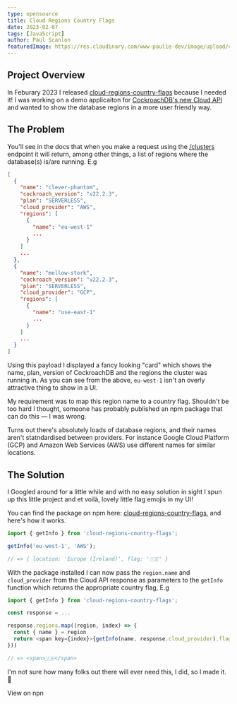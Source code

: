 ```yaml
---
type: opensource
title: Cloud Regions Country Flags
date: 2023-02-07
tags: [JavaScript]
author: Paul Scanlon
featuredImage: https://res.cloudinary.com/www-paulie-dev/image/upload/v1675801642/paulie.dev/2023/02/cloud-regions-country-flags_krxqsh.jpg
---
```


## Project Overview

In Feburary 2023 I released [cloud-regions-country-flags](https://www.npmjs.com/package/cloud-regions-country-flags)
because I needed it! I was working on a demo applicaiton for
[CockroachDB's new Cloud API](https://www.cockroachlabs.com/docs/api/cloud/v1#overview) and wanted to show the database
regions in a more user friendly way.

## The Problem

You'll see in the docs that when you make a request using the
[/clusters](https://www.cockroachlabs.com/docs/api/cloud/v1#get-/api/v1/clusters) endpoint it will return, among other
things, a list of regions where the database(s) is/are running. E.g

```json
[
  {
    "name": "clever-phantom",
    "cockroach_version": "v22.2.3",
    "plan": "SERVERLESS",
    "cloud_provider": "AWS",
    "regions": [
      {
        "name": "eu-west-1"
        ...
      }
    ]
    ...
  },
  {
    "name": "mellow-stork",
    "cockroach_version": "v22.2.3",
    "plan": "SERVERLESS",
    "cloud_provider": "GCP",
    "regions": [
      {
        "name": "use-east-1"
        ...
      }
    ]
    ...
  }
]
```

Using this payload I displayed a fancy looking "card" which shows the name, plan, version of CockroachDB and the regions
the cluster was running in. As you can see from the above, `eu-west-1` isn't an overly attractive thing to show in a UI.

My requirement was to map this region name to a country flag. Shouldn't be too hard I thought, someone has probably
published an npm package that can do this — I was wrong.

Turns out there's absolutely loads of database regions, and their names aren't statndardised between providers. For
instance Google Cloud Platform (GCP) and Amazon Web Services (AWS) use different names for similar locations.

## The Solution

I Googled around for a little while and with no easy solution in sight I spun up this little project and et voilà,
lovely little flag emojis in my UI!

You can find the package on npm here:
[cloud-regions-country-flags](https://www.npmjs.com/package/cloud-regions-country-flags), and here's how it works.

```javascript
import { getInfo } from 'cloud-regions-country-flags';

getInfo('eu-west-1', 'AWS');

// => { location: 'Europe (Ireland)', flag: '🇮🇪' }
```

With the package installed I can now pass the `region.name` and `cloud_provider` from the Cloud API response as
parameters to the `getInfo` function which returns the appropriate country flag, E.g

```javascript
import { getInfo } from 'cloud-regions-country-flags';

const response = ...

response.regions.map((region, index) => {
  const { name } = region
  return <span key={index}>{getInfo(name, response.cloud_provider).flag}</span>
}))

// => <span>🇮🇪</span>

```

I'm not sure how many folks out there will ever need this, I did, so I made it. 🕺

<MarkdownCtaLink href="https://www.npmjs.com/package/cloud-regions-country-flags">View on npn </MarkdownCtaLink>
